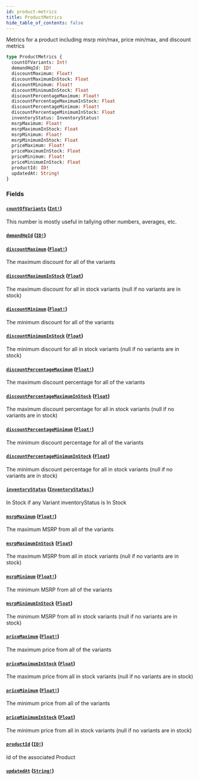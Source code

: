 ```yaml
---
id: product-metrics
title: ProductMetrics
hide_table_of_contents: false
---
```



Metrics for a product including msrp min/max, price min/max, and discount metrics

```graphql
type ProductMetrics {
  countOfVariants: Int!
  demandHqId: ID!
  discountMaximum: Float!
  discountMaximumInStock: Float
  discountMinimum: Float!
  discountMinimumInStock: Float
  discountPercentageMaximum: Float!
  discountPercentageMaximumInStock: Float
  discountPercentageMinimum: Float!
  discountPercentageMinimumInStock: Float
  inventoryStatus: InventoryStatus!
  msrpMaximum: Float!
  msrpMaximumInStock: Float
  msrpMinimum: Float!
  msrpMinimumInStock: Float
  priceMaximum: Float!
  priceMaximumInStock: Float
  priceMinimum: Float!
  priceMinimumInStock: Float
  productId: ID!
  updatedAt: String!
}
```


### Fields

#### [`countOfVariants`](#) ([`Int!`](/demand/api/graphql-admin/reference/scalars/int))

This number is mostly useful in tallying other numbers, averages, etc.


#### [`demandHqId`](#) ([`ID!`](/demand/api/graphql-admin/reference/scalars/id))




#### [`discountMaximum`](#) ([`Float!`](/demand/api/graphql-admin/reference/scalars/float))

The maximum discount for all of the variants


#### [`discountMaximumInStock`](#) ([`Float`](/demand/api/graphql-admin/reference/scalars/float))

The maximum discount for all in stock variants (null if no variants are in stock)


#### [`discountMinimum`](#) ([`Float!`](/demand/api/graphql-admin/reference/scalars/float))

The minimum discount for all of the variants


#### [`discountMinimumInStock`](#) ([`Float`](/demand/api/graphql-admin/reference/scalars/float))

The minimum discount for all in stock variants (null if no variants are in stock)


#### [`discountPercentageMaximum`](#) ([`Float!`](/demand/api/graphql-admin/reference/scalars/float))

The maximum discount percentage for all of the variants


#### [`discountPercentageMaximumInStock`](#) ([`Float`](/demand/api/graphql-admin/reference/scalars/float))

The maximum discount percentage for all in stock variants (null if no variants are in stock)


#### [`discountPercentageMinimum`](#) ([`Float!`](/demand/api/graphql-admin/reference/scalars/float))

The minimum discount percentage for all of the variants


#### [`discountPercentageMinimumInStock`](#) ([`Float`](/demand/api/graphql-admin/reference/scalars/float))

The minimum discount percentage for all in stock variants (null if no variants are in stock)


#### [`inventoryStatus`](#) ([`InventoryStatus!`](/demand/api/graphql-admin/reference/enums/inventory-status))

In Stock if any Variant inventoryStatus is In Stock


#### [`msrpMaximum`](#) ([`Float!`](/demand/api/graphql-admin/reference/scalars/float))

The maximum MSRP from all of the variants


#### [`msrpMaximumInStock`](#) ([`Float`](/demand/api/graphql-admin/reference/scalars/float))

The maximum MSRP from all in stock variants (null if no variants are in stock)


#### [`msrpMinimum`](#) ([`Float!`](/demand/api/graphql-admin/reference/scalars/float))

The minimum MSRP from all of the variants


#### [`msrpMinimumInStock`](#) ([`Float`](/demand/api/graphql-admin/reference/scalars/float))

The minimum MSRP from all in stock variants (null if no variants are in stock)


#### [`priceMaximum`](#) ([`Float!`](/demand/api/graphql-admin/reference/scalars/float))

The maximum price from all of the variants


#### [`priceMaximumInStock`](#) ([`Float`](/demand/api/graphql-admin/reference/scalars/float))

The maximum price from all in stock variants (null if no variants are in stock)


#### [`priceMinimum`](#) ([`Float!`](/demand/api/graphql-admin/reference/scalars/float))

The minimum price from all of the variants


#### [`priceMinimumInStock`](#) ([`Float`](/demand/api/graphql-admin/reference/scalars/float))

The minimum price from all in stock variants (null if no variants are in stock)


#### [`productId`](#) ([`ID!`](/demand/api/graphql-admin/reference/scalars/id))

Id of the associated Product


#### [`updatedAt`](#) ([`String!`](/demand/api/graphql-admin/reference/scalars/string))






